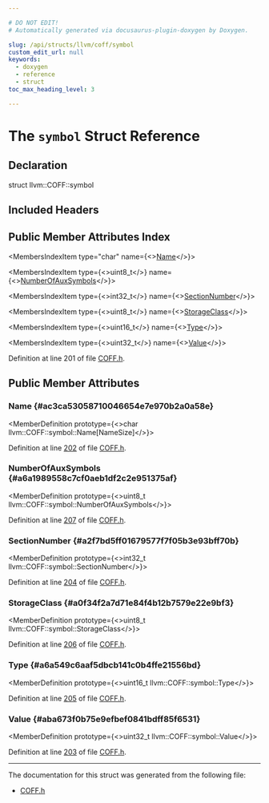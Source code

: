 ```yaml
---

# DO NOT EDIT!
# Automatically generated via docusaurus-plugin-doxygen by Doxygen.

slug: /api/structs/llvm/coff/symbol
custom_edit_url: null
keywords:
  - doxygen
  - reference
  - struct
toc_max_heading_level: 3

---
```





# The `symbol` Struct Reference

<DoxygenPage pluginConfig={pluginConfig}>



## Declaration

<CodeBlock>struct llvm::COFF::symbol</CodeBlock>

## Included Headers

<IncludesList>
<IncludesListItem
  filePath="llvm/BinaryFormat/COFF.h"
  permalink="/docs/api/files/include/include/llvm/include/llvm/binaryformat/coff-h"
  isLocal="true" />
</IncludesList>

## Public Member Attributes Index

<MembersIndex>

<MembersIndexItem
  type="char"
  name={<><a href="#ac3ca53058710046654e7e970b2a0a58e">Name</a></>}>
</MembersIndexItem>

<MembersIndexItem
  type={<>uint8&#95;t</>}
  name={<><a href="#a6a1989558c7cf0aeb1df2c2e951375af">NumberOfAuxSymbols</a></>}>
</MembersIndexItem>

<MembersIndexItem
  type={<>int32&#95;t</>}
  name={<><a href="#a2f7bd5ff01679577f7f05b3e93bff70b">SectionNumber</a></>}>
</MembersIndexItem>

<MembersIndexItem
  type={<>uint8&#95;t</>}
  name={<><a href="#a0f34f2a7d71e84f4b12b7579e22e9bf3">StorageClass</a></>}>
</MembersIndexItem>

<MembersIndexItem
  type={<>uint16&#95;t</>}
  name={<><a href="#a6a549c6aaf5dbcb141c0b4ffe21556bd">Type</a></>}>
</MembersIndexItem>

<MembersIndexItem
  type={<>uint32&#95;t</>}
  name={<><a href="#aba673f0b75e9efbef0841bdff85f6531">Value</a></>}>
</MembersIndexItem>

</MembersIndex>


Definition at line 201 of file <a href="/docs/api/files/include/include/llvm/include/llvm/binaryformat/coff-h">COFF.h</a>.

<SectionDefinition>

## Public Member Attributes

### Name {#ac3ca53058710046654e7e970b2a0a58e}

<MemberDefinition
  prototype={<>char llvm::COFF::symbol::Name&#91;NameSize&#93;</>}>

Definition at line <a href="/docs/api/files/include/include/llvm/include/llvm/binaryformat/coff-h/#l00202">202</a> of file <a href="/docs/api/files/include/include/llvm/include/llvm/binaryformat/coff-h">COFF.h</a>.
</MemberDefinition>

### NumberOfAuxSymbols {#a6a1989558c7cf0aeb1df2c2e951375af}

<MemberDefinition
  prototype={<>uint8&#95;t llvm::COFF::symbol::NumberOfAuxSymbols</>}>

Definition at line <a href="/docs/api/files/include/include/llvm/include/llvm/binaryformat/coff-h/#l00207">207</a> of file <a href="/docs/api/files/include/include/llvm/include/llvm/binaryformat/coff-h">COFF.h</a>.
</MemberDefinition>

### SectionNumber {#a2f7bd5ff01679577f7f05b3e93bff70b}

<MemberDefinition
  prototype={<>int32&#95;t llvm::COFF::symbol::SectionNumber</>}>

Definition at line <a href="/docs/api/files/include/include/llvm/include/llvm/binaryformat/coff-h/#l00204">204</a> of file <a href="/docs/api/files/include/include/llvm/include/llvm/binaryformat/coff-h">COFF.h</a>.
</MemberDefinition>

### StorageClass {#a0f34f2a7d71e84f4b12b7579e22e9bf3}

<MemberDefinition
  prototype={<>uint8&#95;t llvm::COFF::symbol::StorageClass</>}>

Definition at line <a href="/docs/api/files/include/include/llvm/include/llvm/binaryformat/coff-h/#l00206">206</a> of file <a href="/docs/api/files/include/include/llvm/include/llvm/binaryformat/coff-h">COFF.h</a>.
</MemberDefinition>

### Type {#a6a549c6aaf5dbcb141c0b4ffe21556bd}

<MemberDefinition
  prototype={<>uint16&#95;t llvm::COFF::symbol::Type</>}>

Definition at line <a href="/docs/api/files/include/include/llvm/include/llvm/binaryformat/coff-h/#l00205">205</a> of file <a href="/docs/api/files/include/include/llvm/include/llvm/binaryformat/coff-h">COFF.h</a>.
</MemberDefinition>

### Value {#aba673f0b75e9efbef0841bdff85f6531}

<MemberDefinition
  prototype={<>uint32&#95;t llvm::COFF::symbol::Value</>}>

Definition at line <a href="/docs/api/files/include/include/llvm/include/llvm/binaryformat/coff-h/#l00203">203</a> of file <a href="/docs/api/files/include/include/llvm/include/llvm/binaryformat/coff-h">COFF.h</a>.
</MemberDefinition>

</SectionDefinition>

<hr/>

The documentation for this struct was generated from the following file:

<ul>
<li><a href="/docs/api/files/include/include/llvm/include/llvm/binaryformat/coff-h">COFF.h</a></li>
</ul>

</DoxygenPage>
